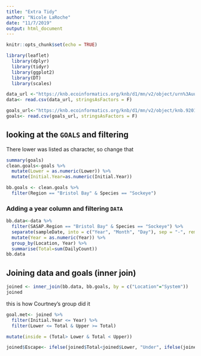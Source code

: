 ```yaml
---
title: "Extra Tidy"
author: "Nicole LaRoche"
date: "11/7/2019"
output: html_document
---
```


```r
knitr::opts_chunk$set(echo = TRUE)
```

```r
library(leaflet)
  library(dplyr)
  library(tidyr)
  library(ggplot2)
  library(DT)
  library(scales) 
```

```r
data_url <-"https://knb.ecoinformatics.org/knb/d1/mn/v2/object/urn%3Auuid%3Af119a05b-bbe7-4aea-93c6-85434dcb1c5e"
data<- read.csv(data_url, stringsAsFactors = F)

goals_url<-"https://knb.ecoinformatics.org/knb/d1/mn/v2/object/knb.92014.1"
goals<- read.csv(goals_url, stringsAsFactors = F)


```

## looking at the `GOALS` and filtering
There lower was listed as character, so change that
```r
summary(goals)
clean.goals<-goals %>% 
  mutate(Lower = as.numeric(Lower)) %>% 
  mutate(Initial.Year=as.numeric(Initial.Year))

bb.goals <- clean.goals %>% 
  filter(Region == "Bristol Bay" & Species == "Sockeye")
```

### Adding a year column and filtering `DATA` 
```r
bb.data<-data %>% 
  filter(SASAP.Region == "Bristol Bay" & Species == "Sockeye") %>% 
  separate(sampleDate, into = c("Year", "Month", "Day"), sep = "-", remove = F) %>% 
  mutate(Year = as.numeric(Year)) %>% 
  group_by(Location, Year) %>% 
  summarise(Total=sum(DailyCount))
bb.data
```


## Joining data and goals (inner join)
```r
joined <- inner_join(bb.data, bb.goals, by = c("Location"="System"))
joined
```

this is how Courtney's group did it
```r
goal.met<- joined %>% 
  filter(Initial.Year <= Year) %>% 
  filter(Lower <= Total & Upper >= Total)
```

```r
mutate(inside = (Total> Lower & Total < Upper))
```

```r
joined$Escape<- ifelse(joined$Total<joined$Lower, "Under", ifelse(joined$Total<joined$Upper, "In", "Over"))
```

